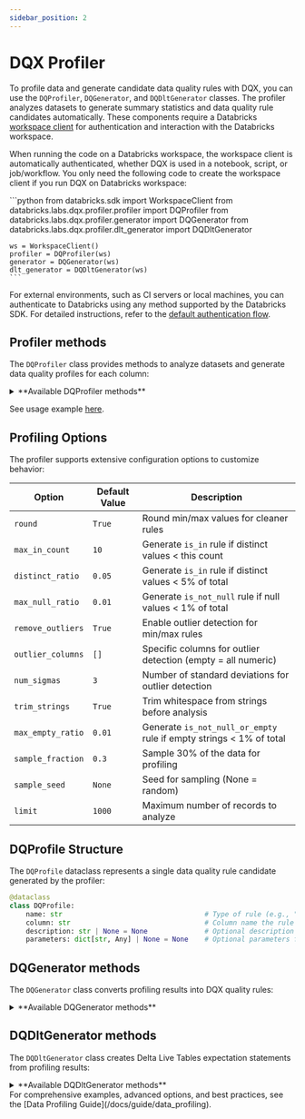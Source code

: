 ```yaml
---
sidebar_position: 2
---
```



# DQX Profiler

To profile data and generate candidate data quality rules with DQX, you can use the `DQProfiler`, `DQGenerator`, and `DQDltGenerator` classes.
The profiler analyzes datasets to generate summary statistics and data quality rule candidates automatically.
These components require a Databricks [workspace client](https://docs.databricks.com/aws/en/dev-tools/sdk-python) for authentication and interaction with the Databricks workspace.

When running the code on a Databricks workspace, the workspace client is automatically authenticated, whether DQX is used in a notebook, script, or job/workflow.
You only need the following code to create the workspace client if you run DQX on Databricks workspace:

<Tabs>
  <TabItem value="Python" label="Python" default>
    ```python
    from databricks.sdk import WorkspaceClient
    from databricks.labs.dqx.profiler.profiler import DQProfiler
    from databricks.labs.dqx.profiler.generator import DQGenerator
    from databricks.labs.dqx.profiler.dlt_generator import DQDltGenerator

    ws = WorkspaceClient()
    profiler = DQProfiler(ws)
    generator = DQGenerator(ws)
    dlt_generator = DQDltGenerator(ws)
    ```
  </TabItem>
</Tabs>

For external environments, such as CI servers or local machines, you can authenticate to Databricks using any method supported by the Databricks SDK. For detailed instructions, refer to the [default authentication flow](https://databricks-sdk-py.readthedocs.io/en/latest/authentication.html#default-authentication-flow).

## Profiler methods

The `DQProfiler` class provides methods to analyze datasets and generate data quality profiles for each column:

<details style={{ backgroundColor: 'transparent', color: 'neutral' }}>
<summary>**Available DQProfiler methods**</summary>

| Method                        | Description                                                                   | Arguments                                                                                                                                                                                                                                                                                                                                                                                                                                                                                                                                                                                                                                                                                                                                                                                                |
| ----------------------------- | ----------------------------------------------------------------------------- |--------------------------------------------------------------------------------------------------------------------------------------------------------------------------------------------------------------------------------------------------------------------------------------------------------------------------------------------------------------------------------------------------------------------------------------------------------------------------------------------------------------------------------------------------------------------------------------------------------------------------------------------------------------------------------------------------------------------------------------------------------------------------------------------------------- |
| `profile`                     | Profiles a DataFrame to generate summary statistics and data quality rules.   | `df`: DataFrame to profile; `columns`: Optional list of column names to include (default: all columns); `options`: Optional dictionary of profiling options (merged with defaults).                                                                                                                                                                                                                                                                                                                                                                                                                                                                                                                                                                                                                      |
| `profile_table`               | Profiles a table to generate summary statistics and data quality rules.       | `table`: Fully-qualified table name to profile (e.g. 'catalog.schema.table'); `columns`: Optional list of column names to include (default: all columns); `options`: Optional dictionary of profiling options (merged with default options);                                                                                                                                                                                                                                                                                                                                                                                                                                                                                                                                                             |
| `profile_tables_for_patterns` | Profiles multiple tables in Unity Catalog with pattern matching.              | `patterns`: List of table names or filesystem-style wildcards (e.g. 'schema.*') to include (if None, all tables are included); `exclude_matched`: Whether to exclude matched tables (default False); `columns`: Optional dictionary with table names as keys and lists of column names to include as values (default: all columns); `options`: Optional list of dictionaries with table names (or table wildcard patterns) as key and profiling options as values (merged with default options); `max_parallelism`: (optional) Maximum number of tables to check in parallel (defaults to the number of CPU cores); `exclude_patterns`: (optional) List of table names or filesystem-style wildcards (e.g. '*_dq_output') to exclude, useful if wanting to exclude existing output or quarantine tables. |

</details>

See usage example [here](/docs/guide/data_profiling).

## Profiling Options

The profiler supports extensive configuration options to customize behavior:

| Option              | Default Value | Description                                                           |
| ------------------- | ------------- | --------------------------------------------------------------------- |
| `round`               | `True`        | Round min/max values for cleaner rules                              |
| `max_in_count`        | `10`          | Generate `is_in` rule if distinct values < this count               |
| `distinct_ratio`      | `0.05`        | Generate `is_in` rule if distinct values < 5% of total              |
| `max_null_ratio`      | `0.01`        | Generate `is_not_null` rule if null values < 1% of total            |
| `remove_outliers`     | `True`        | Enable outlier detection for min/max rules                          |
| `outlier_columns`     | `[]`          | Specific columns for outlier detection (empty = all numeric)        |
| `num_sigmas`          | `3`           | Number of standard deviations for outlier detection                 |
| `trim_strings`        | `True`        | Trim whitespace from strings before analysis                        |
| `max_empty_ratio`     | `0.01`        | Generate `is_not_null_or_empty` rule if empty strings < 1% of total |
| `sample_fraction`     | `0.3`         | Sample 30% of the data for profiling                                |
| `sample_seed`         | `None`        | Seed for sampling (None = random)                                   |
| `limit`               | `1000`        | Maximum number of records to analyze                                |

## DQProfile Structure

The `DQProfile` dataclass represents a single data quality rule candidate generated by the profiler:

```python
@dataclass
class DQProfile:
    name: str                                   # Type of rule (e.g., "is_not_null", "min_max", "is_in")
    column: str                                 # Column name the rule applies to
    description: str | None = None              # Optional description of how the rule was generated
    parameters: dict[str, Any] | None = None    # Optional parameters for the rule
```

## DQGenerator methods

The `DQGenerator` class converts profiling results into DQX quality rules:

<details style={{ backgroundColor: 'transparent', color: 'neutral' }}>
<summary>**Available DQGenerator methods**</summary>
| Method              | Description                                                           | Arguments                                                                                                                                                  | Supports local execution |
| ------------------- | --------------------------------------------------------------------- | ---------------------------------------------------------------------------------------------------------------------------------------------------------- | ------------------------ |
| `generate_dq_rules` | Generates a list of data quality rules from profiling results.        | `profiles`: List of DQProfile objects; `level`: Criticality level for generated rules (default "error").                                                   | Yes                      |

</details>

## DQDltGenerator methods

The `DQDltGenerator` class creates Delta Live Tables expectation statements from profiling results:

<details style={{ backgroundColor: 'transparent', color: 'neutral' }}>
<summary>**Available DQDltGenerator methods**</summary>

| Method               | Description                                                        | Arguments                                                                                                                                                               | Supports local execution |
| -------------------- | ------------------------------------------------------------------ | ----------------------------------------------------------------------------------------------------------------------------------------------------------------------- | ------------------------ |
| `generate_dlt_rules` | Generates Delta Live Table rules in the specified language.        | `rules`: List of DQProfile objects; `action`: Optional violation action ("drop", "fail", or None); `language`: Target language ("SQL", "Python", or "Python_Dict").     | Yes                      |

</details>

<Admonition type="info" title="Complete Profiling Guide">
For comprehensive examples, advanced options, and best practices, see the [Data Profiling Guide](/docs/guide/data_profiling).
</Admonition> 
